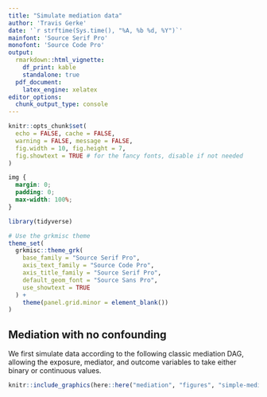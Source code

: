 ```yaml
---
title: "Simulate mediation data"
author: 'Travis Gerke'
date: '`r strftime(Sys.time(), "%A, %b %d, %Y")`'
mainfont: 'Source Serif Pro'
monofont: 'Source Code Pro'
output:
  rmarkdown::html_vignette:
    df_print: kable
    standalone: true
  pdf_document: 
    latex_engine: xelatex
editor_options: 
  chunk_output_type: console
---
```


<style>
p.caption {
  font-size: 0.8em;
}
</style>

```r
knitr::opts_chunk$set(
  echo = FALSE, cache = FALSE,
  warning = FALSE, message = FALSE,
  fig.width = 10, fig.height = 7, 
  fig.showtext = TRUE # for the fancy fonts, disable if not needed
)
```

```css
img {
  margin: 0;
  padding: 0;
  max-width: 100%;
}
```

```r
library(tidyverse)

# Use the grkmisc theme
theme_set(
  grkmisc::theme_grk(
    base_family = "Source Serif Pro",
    axis_text_family = "Source Code Pro",
    axis_title_family = "Source Serif Pro",
    default_geom_font = "Source Sans Pro",
    use_showtext = TRUE
  ) + 
    theme(panel.grid.minor = element_blank())
)
```

<!-- Start Document Here -->
## Mediation with no confounding
We first simulate data according to the following classic mediation DAG, allowing the exposure, mediator, and outcome variables to take either binary or continuous values. 

```r
knitr::include_graphics(here::here("mediation", "figures", "simple-mediation-DAG.png"))
```


